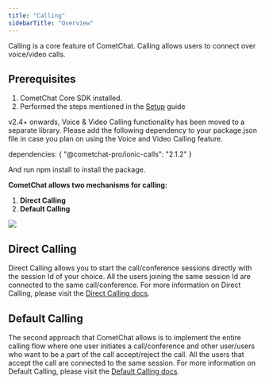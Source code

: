 ```yaml
---
title: "Calling"
sidebarTitle: "Overview"
---
```




Calling is a core feature of CometChat. Calling allows users to connect over voice/video calls.

## Prerequisites

1. CometChat Core SDK installed.
2. Performed the steps mentioned in the [Setup](/docs/sdk/ionic/2.0/setup#calling-component-configuration) guide

<Note>

v2.4+ onwards, Voice & Video Calling functionality has been moved to a separate library. Please add the following dependency to your package.json file in case you plan on using the Voice and Video Calling feature.

dependencies: \{ "@cometchat-pro/ionic-calls": "2.1.2" }

And run npm install to install the package.

</Note>

**CometChat allows two mechanisms for calling:**

1. **Direct Calling**
2. **Default Calling**

<Frame>
  <img src="/images/c47d740f-1623199592-18f6edace1510a65705e96ee2e85f7f7.png" />
</Frame>

## Direct Calling

Direct Calling allows you to start the call/conference sessions directly with the session Id of your choice. All the users joining the same session Id are connected to the same call/conference. For more information on Direct Calling, please visit the [Direct Calling docs](/docs/sdk/ionic/2.0/calling-direct-calling).

## Default Calling

The second approach that CometChat allows is to implement the entire calling flow where one user initiates a call/conference and other user/users who want to be a part of the call accept/reject the call. All the users that accept the call are connected to the same session. For more information on Default Calling, please visit the [Default Calling docs](/docs/sdk/ionic/2.0/calling-default-calling).
